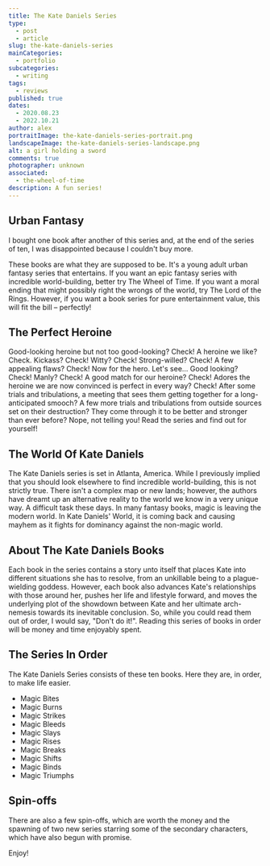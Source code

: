 ```yaml
---
title: The Kate Daniels Series
type:
  - post
  - article
slug: the-kate-daniels-series
mainCategories:
  - portfolio
subcategories:
  - writing
tags:
  - reviews
published: true
dates:
  - 2020.08.23
  - 2022.10.21
author: alex
portraitImage: the-kate-daniels-series-portrait.png
landscapeImage: the-kate-daniels-series-landscape.png
alt: a girl holding a sword
comments: true
photographer: unknown
associated:
  - the-wheel-of-time
description: A fun series!
---
```


<ArticleContent>

## Urban Fantasy

I bought one book after another of this series and, at the end of the series of ten, I was disappointed because I couldn't buy more.

These books are what they are supposed to be. It's a young adult urban fantasy series that entertains. If you want an epic fantasy series with incredible world-building, better try The Wheel of Time. If you want a moral ending that might possibly right the wrongs of the world, try The Lord of the Rings. However, if you want a book series for pure entertainment value, this will fit the bill – perfectly!

## The Perfect Heroine

Good-looking heroine but not too good-looking? Check! A heroine we like? Check. Kickass? Check! Witty? Check! Strong-willed? Check! A few appealing flaws? Check! Now for the hero. Let's see… Good looking? Check! Manly? Check! A good match for our heroine? Check! Adores the heroine we are now convinced is perfect in every way? Check! After some trials and tribulations, a meeting that sees them getting together for a long-anticipated smooch? A few more trials and tribulations from outside sources set on their destruction? They come through it to be better and stronger than ever before? Nope, not telling you! Read the series and find out for yourself!

## The World Of Kate Daniels

The Kate Daniels series is set in Atlanta, America. While I previously implied that you should look elsewhere to find incredible world-building, this is not strictly true. There isn't a complex map or new lands; however, the authors have dreamt up an alternative reality to the world we know in a very unique way. A difficult task these days. In many fantasy books, magic is leaving the modern world. In Kate Daniels' World, it is coming back and causing mayhem as it fights for dominancy against the non-magic world.

## About The Kate Daniels Books

Each book in the series contains a story unto itself that places Kate into different situations she has to resolve, from an unkillable being to a plague-wielding goddess. However, each book also advances Kate's relationships with those around her, pushes her life and lifestyle forward, and moves the underlying plot of the showdown between Kate and her ultimate arch-nemesis towards its inevitable conclusion. So, while you could read them out of order, I would say, "Don't do it!". Reading this series of books in order will be money and time enjoyably spent.

## The Series In Order

The Kate Daniels Series consists of these ten books. Here they are, in order, to make life easier.

- Magic Bites
- Magic Burns
- Magic Strikes
- Magic Bleeds
- Magic Slays
- Magic Rises
- Magic Breaks
- Magic Shifts
- Magic Binds
- Magic Triumphs

## Spin-offs

There are also a few spin-offs, which are worth the money and the spawning of two new series starring some of the secondary characters, which have also begun with promise.

Enjoy!

</ArticleContent>
